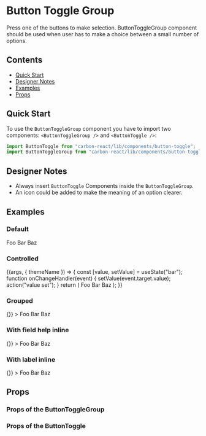 

<Meta title="Button Toggle Group" />

# Button Toggle Group

Press one of the buttons to make selection. ButtonToggleGroup component should be used when user has to make a choice between a small number of options.

## Contents

- [Quick Start](#quick-start)
- [Designer Notes](#designer-notes)
- [Examples](#examples)
- [Props](#props)

## Quick Start

To use the `ButtonToggleGroup` component you have to import two components: `<ButtonToggleGroup />` and `<ButtonToggle />`:

```javascript
import ButtonToggle from "carbon-react/lib/components/button-toggle";
import ButtonToggleGroup from "carbon-react/lib/components/button-toggle-group";
```

## Designer Notes

- Always insert `ButtonToggle` Components inside the `ButtonToggleGroup`.
- An icon could be added to make the meaning of an option clearer.

## Examples

### Default

<Preview>
  <Story name="default" parameters={{ info: { disable: true } }}>
    <ButtonToggleGroup
      id="button-toggle-group-default-id"
      name="button-toggle-group-default"
      label="Default example"
      labelHelp="help message"
      helpAriaLabel="Help"
      fieldHelp="field help message"
      onChange={action("onChange")}
    >
      <ButtonToggle key="foo" value="foo">
        Foo
      </ButtonToggle>
      <ButtonToggle key="bar" value="bar">
        Bar
      </ButtonToggle>
      <ButtonToggle key="baz" value="baz">
        Baz
      </ButtonToggle>
    </ButtonToggleGroup>
  </Story>
</Preview>

### Controlled

<Preview>
  <Story name="controlled" parameters={{ info: { disable: true } }}>
    {(args, { themeName }) => {
      const [value, setValue] = useState("bar");
      function onChangeHandler(event) {
        setValue(event.target.value);
        action("value set");
      }
      return (
        <ButtonToggleGroup
          id={`button-toggle-group-controlled-id-${themeName}`}
          name={`button-toggle-group-controlled-${themeName}`}
          label="Controlled example"
          labelHelp="help message"
          helpAriaLabel="Help"
          fieldHelp="field help mesage"
          onChange={onChangeHandler}
          value={value}
        >
          <ButtonToggle key="foo" value="foo">
            Foo
          </ButtonToggle>
          <ButtonToggle key="bar" value="bar">
            Bar
          </ButtonToggle>
          <ButtonToggle key="baz" value="baz">
            Baz
          </ButtonToggle>
        </ButtonToggleGroup>
      );
    }}
  </Story>
</Preview>

### Grouped

<Preview>
  <Story name="grouped" parameters={{ info: { disable: true } }}>
    <ButtonToggleGroup
      id="button-toggle-group-grouped-id"
      name="button-toggle-group-grouped"
      label="Grouped example"
      labelHelp="help message"
      helpAriaLabel="Help"
      fieldHelp="field help mesage"
      onChange={() => {}}
    >
      <ButtonToggle key="foo" value="foo" grouped>
        Foo
      </ButtonToggle>
      <ButtonToggle key="bar" value="bar" grouped>
        Bar
      </ButtonToggle>
      <ButtonToggle key="baz" value="baz" grouped>
        Baz
      </ButtonToggle>
    </ButtonToggleGroup>
  </Story>
</Preview>

### With field help inline

<Preview>
  <Story name="fieldhelp inline" parameters={{ info: { disable: true } }}>
    <ButtonToggleGroup
      id="button-toggle-group-help-inline-id"
      name="button-toggle-group-help-inline"
      label="FieldHelp inline example"
      labelHelp="help message"
      helpAriaLabel="Help"
      fieldHelp="field help mesage"
      fieldHelpInline
      onChange={() => {}}
    >
      <ButtonToggle key="foo" value="foo">
        Foo
      </ButtonToggle>
      <ButtonToggle key="bar" value="bar">
        Bar
      </ButtonToggle>
      <ButtonToggle key="baz" value="baz">
        Baz
      </ButtonToggle>
    </ButtonToggleGroup>
  </Story>
</Preview>

### With label inline

<Preview>
  <Story name="label inline" parameters={{ info: { disable: true } }}>
    <ButtonToggleGroup
      id="button-toggle-group-label-inline-id"
      name="button-toggle-group-label-inline"
      label="Label inline example"
      labelHelp="help message"
      helpAriaLabel="Help"
      fieldHelp="field help mesage"
      labelInline
      onChange={() => {}}
    >
      <ButtonToggle key="foo" value="foo">
        Foo
      </ButtonToggle>
      <ButtonToggle key="bar" value="bar">
        Bar
      </ButtonToggle>
      <ButtonToggle key="baz" value="baz">
        Baz
      </ButtonToggle>
    </ButtonToggleGroup>
  </Story>
</Preview>

## Props

### Props of the ButtonToggleGroup

<StyledSystemProps of={ButtonToggleGroup} margin noHeader />

### Props of the ButtonToggle

<Props of={ButtonToggle} />
